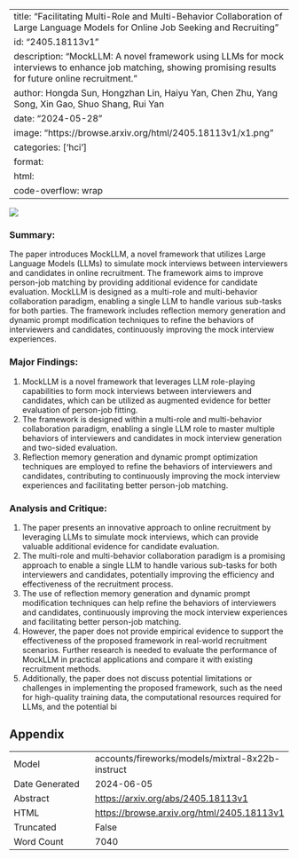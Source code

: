 
---
title: "Facilitating Multi-Role and Multi-Behavior Collaboration of Large Language Models for Online Job Seeking and Recruiting"
id: "2405.18113v1"
description: "MockLLM: A novel framework using LLMs for mock interviews to enhance job matching, showing promising results for future online recruitment."
author: Hongda Sun, Hongzhan Lin, Haiyu Yan, Chen Zhu, Yang Song, Xin Gao, Shuo Shang, Rui Yan
date: "2024-05-28"
image: "https://browse.arxiv.org/html/2405.18113v1/x1.png"
categories: ['hci']
format:
  html:
    code-overflow: wrap
---

![](https://browse.arxiv.org/html/2405.18113v1/x1.png)

### Summary:

The paper introduces MockLLM, a novel framework that utilizes Large Language Models (LLMs) to simulate mock interviews between interviewers and candidates in online recruitment. The framework aims to improve person-job matching by providing additional evidence for candidate evaluation. MockLLM is designed as a multi-role and multi-behavior collaboration paradigm, enabling a single LLM to handle various sub-tasks for both parties. The framework includes reflection memory generation and dynamic prompt modification techniques to refine the behaviors of interviewers and candidates, continuously improving the mock interview experiences.

### Major Findings:

1. MockLLM is a novel framework that leverages LLM role-playing capabilities to form mock interviews between interviewers and candidates, which can be utilized as augmented evidence for better evaluation of person-job fitting.
2. The framework is designed within a multi-role and multi-behavior collaboration paradigm, enabling a single LLM role to master multiple behaviors of interviewers and candidates in mock interview generation and two-sided evaluation.
3. Reflection memory generation and dynamic prompt optimization techniques are employed to refine the behaviors of interviewers and candidates, contributing to continuously improving the mock interview experiences and facilitating better person-job matching.

### Analysis and Critique:

1. The paper presents an innovative approach to online recruitment by leveraging LLMs to simulate mock interviews, which can provide valuable additional evidence for candidate evaluation.
2. The multi-role and multi-behavior collaboration paradigm is a promising approach to enable a single LLM to handle various sub-tasks for both interviewers and candidates, potentially improving the efficiency and effectiveness of the recruitment process.
3. The use of reflection memory generation and dynamic prompt modification techniques can help refine the behaviors of interviewers and candidates, continuously improving the mock interview experiences and facilitating better person-job matching.
4. However, the paper does not provide empirical evidence to support the effectiveness of the proposed framework in real-world recruitment scenarios. Further research is needed to evaluate the performance of MockLLM in practical applications and compare it with existing recruitment methods.
5. Additionally, the paper does not discuss potential limitations or challenges in implementing the proposed framework, such as the need for high-quality training data, the computational resources required for LLMs, and the potential bi

## Appendix

|          |          |
|----------|----------|
| Model     | accounts/fireworks/models/mixtral-8x22b-instruct       |
| Date Generated     | 2024-06-05       |
| Abstract | [https://arxiv.org/abs/2405.18113v1](https://arxiv.org/abs/2405.18113v1)        |
| HTML     | [https://browse.arxiv.org/html/2405.18113v1](https://browse.arxiv.org/html/2405.18113v1)       |
| Truncated       | False       |
| Word Count       | 7040       |